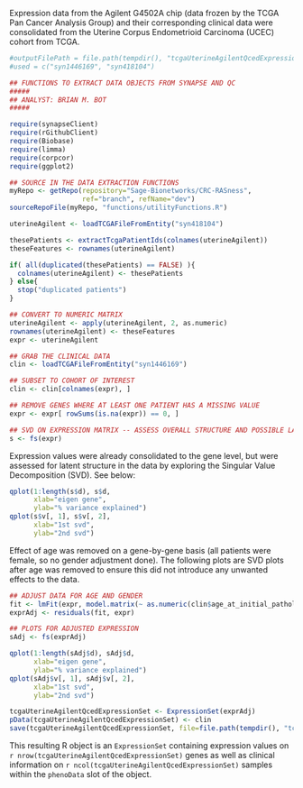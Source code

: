 Expression data from the Agilent G4502A chip (data frozen by the TCGA Pan Cancer Analysis Group) and their corresponding clinical data were consolidated from the Uterine Corpus Endometrioid Carcinoma (UCEC) cohort from TCGA.

```r
#outputFilePath = file.path(tempdir(), "tcgaUterineAgilentQcedExpressionSet.rbin")
#used = c("syn1446169", "syn418104")

## FUNCTIONS TO EXTRACT DATA OBJECTS FROM SYNAPSE AND QC
#####
## ANALYST: BRIAN M. BOT
#####

require(synapseClient)
require(rGithubClient)
require(Biobase)
require(limma)
require(corpcor)
require(ggplot2)

## SOURCE IN THE DATA EXTRACTION FUNCTIONS
myRepo <- getRepo(repository="Sage-Bionetworks/CRC-RASness",
                  ref="branch", refName="dev")
sourceRepoFile(myRepo, "functions/utilityFunctions.R")

uterineAgilent <- loadTCGAFileFromEntity("syn418104")

thesePatients <- extractTcgaPatientIds(colnames(uterineAgilent))
theseFeatures <- rownames(uterineAgilent)

if( all(duplicated(thesePatients) == FALSE) ){
  colnames(uterineAgilent) <- thesePatients
} else{
  stop("duplicated patients")
}

## CONVERT TO NUMERIC MATRIX
uterineAgilent <- apply(uterineAgilent, 2, as.numeric)
rownames(uterineAgilent) <- theseFeatures
expr <- uterineAgilent

## GRAB THE CLINICAL DATA
clin <- loadTCGAFileFromEntity("syn1446169")

## SUBSET TO COHORT OF INTEREST
clin <- clin[colnames(expr), ]

## REMOVE GENES WHERE AT LEAST ONE PATIENT HAS A MISSING VALUE
expr <- expr[ rowSums(is.na(expr)) == 0, ]

## SVD ON EXPRESSION MATRIX -- ASSESS OVERALL STRUCTURE AND POSSIBLE LATENT STRUCTURE
s <- fs(expr)
```

Expression values were already consolidated to the gene level, but were assessed for latent structure in the data by exploring the Singular Value Decomposition (SVD). See below:

```r
qplot(1:length(s$d), s$d,
      xlab="eigen gene",
      ylab="% variance explained")
qplot(s$v[, 1], s$v[, 2],
      xlab="1st svd",
      ylab="2nd svd")
```

Effect of age was removed on a gene-by-gene basis (all patients were female, so no gender adjustment done). The following plots are SVD plots after age was removed to ensure this did not introduce any unwanted effects to the data.

```r
## ADJUST DATA FOR AGE AND GENDER
fit <- lmFit(expr, model.matrix(~ as.numeric(clin$age_at_initial_pathologic_diagnosis) ))
exprAdj <- residuals(fit, expr)

## PLOTS FOR ADJUSTED EXPRESSION
sAdj <- fs(exprAdj)
```


```r
qplot(1:length(sAdj$d), sAdj$d,
      xlab="eigen gene",
      ylab="% variance explained")
qplot(sAdj$v[, 1], sAdj$v[, 2],
      xlab="1st svd",
      ylab="2nd svd")
```


```r
tcgaUterineAgilentQcedExpressionSet <- ExpressionSet(exprAdj)
pData(tcgaUterineAgilentQcedExpressionSet) <- clin
save(tcgaUterineAgilentQcedExpressionSet, file=file.path(tempdir(), "tcgaUterineAgilentQcedExpressionSet.rbin"))
```

This resulting R object is an `ExpressionSet` containing expression values on `r nrow(tcgaUterineAgilentQcedExpressionSet)` genes as well as clinical information on `r ncol(tcgaUterineAgilentQcedExpressionSet)` samples within the `phenoData` slot of the object.
